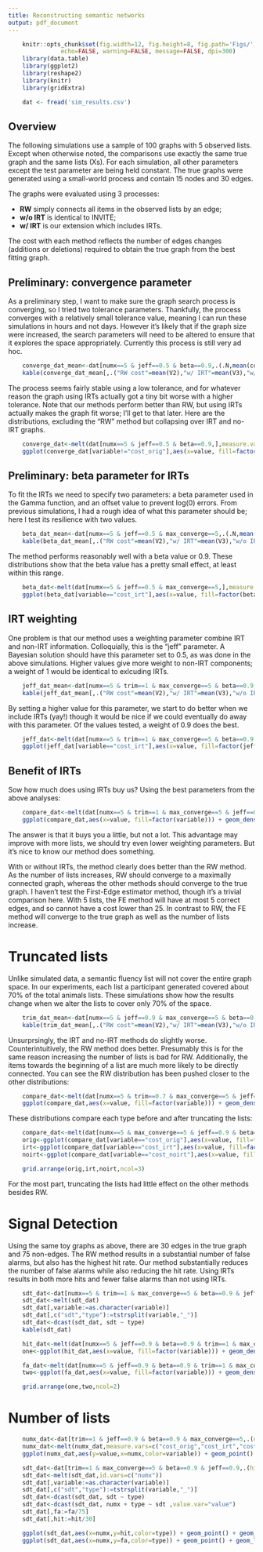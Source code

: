 ```yaml
---
title: Reconstructing semantic networks
output: pdf_document
---
```


```r
    knitr::opts_chunk$set(fig.width=12, fig.height=8, fig.path='Figs/',
               echo=FALSE, warning=FALSE, message=FALSE, dpi=300)
    library(data.table)
    library(ggplot2)
    library(reshape2)
    library(knitr)
    library(gridExtra)

    dat <- fread('sim_results.csv')
```

## Overview

The following simulations use a sample of 100 graphs with 5 observed lists.
Except when otherwise noted, the comparisons use exactly the same true graph
and the same lists (Xs). For each simulation, all other parameters except the
test parameter are being held constant.  The true graphs were generated using a
small-world process and contain 15 nodes and 30 edges.

The graphs were evaluated using 3 processes: 

- **RW** simply connects all items in the observed lists by an edge;
- **w/o IRT** is identical to INVITE; 
- **w/ IRT** is our extension which includes IRTs.
  
The cost with each method reflects the number of edges changes (additions or
deletions) required to obtain the true graph from the best fitting graph.

## Preliminary: convergence parameter

As a preliminary step, I want to make sure the graph search process is
converging, so I tried two tolerance parameters. Thankfully, the process
converges with a relatively small tolerance value, meaning I can run these
simulations in hours and not days. However it's likely that if the graph size
were increased, the search parameters will need to be altered to ensure that it
explores the space appropriately. Currently this process is still very ad hoc.

```r
    converge_dat_mean<-dat[numx==5 & jeff==0.5 & beta==0.9,.(.N,mean(cost_orig),mean(cost_irt),mean(cost_noirt)),by=max_converge]
    kable(converge_dat_mean[,.("RW cost"=mean(V2),"w/ IRT"=mean(V3),"w/o IRT"=mean(V4)),by=max_converge])
```

The process seems fairly stable using a low tolerance, and for whatever reason
the graph using IRTs actually got a tiny bit worse with a higher tolerance.
Note that our methods perform better than RW, but using IRTs actually makes the
graph fit worse; I'll get to that later.  Here are the distributions, excluding
the "RW" method but collapsing over IRT and no-IRT graphs.

```r
    converge_dat<-melt(dat[numx==5 & jeff==0.5 & beta==0.9,],measure.vars=c("cost_orig","cost_irt","cost_noirt"))
    ggplot(converge_dat[variable!="cost_orig"],aes(x=value, fill=factor(max_converge))) + geom_density(alpha=0.4)
```

## Preliminary: beta parameter for IRTs

To fit the IRTs we need to specify two parameters: a beta parameter used in the
Gamma function, and an offset value to prevent log(0) errors. From previous
simulations, I had a rough idea of what this parameter should be; here I test
its resilience with two values.


```r
    beta_dat_mean<-dat[numx==5 & jeff==0.5 & max_converge==5,.(.N,mean(cost_orig),mean(cost_irt),mean(cost_noirt)),by=beta]
    kable(beta_dat_mean[,.("RW cost"=mean(V2),"w/ IRT"=mean(V3),"w/o IRT"=mean(V4)),by=beta])
```

The method performs reasonably well with a beta value or 0.9. These
distributions show that the beta value has a pretty small effect, at least
within this range.

```r
    beta_dat<-melt(dat[numx==5 & jeff==0.5 & max_converge==5,],measure.vars=c("cost_orig","cost_irt","cost_noirt"))
    ggplot(beta_dat[variable=="cost_irt"],aes(x=value, fill=factor(beta))) + geom_density(alpha=0.4)
```

## IRT weighting

One problem is that our method uses a weighting parameter combine IRT and
non-IRT information. Colloquially, this is the "jeff" parameter. A Bayesian
solution should have this parameter set to 0.5, as was done in the above
simulations. Higher values give more weight to non-IRT components; a weight of
1 would be identical to exlcuding IRTs.

```r
    jeff_dat_mean<-dat[numx==5 & trim==1 & max_converge==5 & beta==0.9,.(.N,mean(cost_orig),mean(cost_irt),mean(cost_noirt)),by=jeff]
    kable(jeff_dat_mean[,.("RW cost"=mean(V2),"w/ IRT"=mean(V3),"w/o IRT"=mean(V4)),by=jeff])
```

By setting a higher value for this parameter, we start to do better when we
include IRTs (yay!) though it would be nice if we could eventually do away with
this parameter. Of the values tested, a weight of 0.9 does the best.

```r
    jeff_dat<-melt(dat[numx==5 & trim==1 & max_converge==5 & beta==0.9,],measure.vars=c("cost_orig","cost_irt","cost_noirt"))
    ggplot(jeff_dat[variable=="cost_irt"],aes(x=value, fill=factor(jeff))) + geom_density(alpha=0.4)
```

## Benefit of IRTs

Sow how much does using IRTs buy us? Using the best parameters from the above analyses:

```r
    compare_dat<-melt(dat[numx==5 & trim==1 & max_converge==5 & jeff==0.9 & beta==0.9,],measure.vars=c("cost_orig","cost_irt","cost_noirt"))
    ggplot(compare_dat,aes(x=value, fill=factor(variable))) + geom_density(alpha=0.4)
```

The answer is that it buys you a little, but not a lot. This advantage may
improve with more lists, we should try even lower weighting parameters. But
it's nice to know our method does something.

With or without IRTs, the method clearly does better than the RW method. As the
number of lists increases, RW should converge to a maximally connected graph,
whereas the other methods should converge to the true graph. I haven't test the
First-Edge estimator method, though it's a trivial comparison here. With 5
lists, the FE method will have at most 5 correct edges, and so cannot have a
cost lower than 25. In contrast to RW, the FE method will converge to the true graph
as well as the number of lists increase.

# Truncated lists

Unlike simulated data, a semantic fluency list will not cover the entire graph
space. In our experiments, each list a participant generated covered about 70\%
of the total animals lists. These simulations show how the results change when we
alter the lists to cover only 70\% of the space.

```r
    trim_dat_mean<-dat[numx==5 & jeff==0.9 & max_converge==5 & beta==0.9,.(.N,mean(cost_orig),mean(cost_irt),mean(cost_noirt)),by=trim]
    kable(trim_dat_mean[,.("RW cost"=mean(V2),"w/ IRT"=mean(V3),"w/o IRT"=mean(V4)),by=trim])
```

Unsurprsingly, the IRT and no-IRT methods do slightly worse.
Counterintuitively, the RW method does better. Presumably this is for the same
reason increasing the number of lists is bad for RW. Additionally, the items
towards the beginning of a list are much more likely to be directly connected.
You can see the RW distribution has been pushed closer to the other
distributions:

```r
    compare_dat<-melt(dat[numx==5 & trim==0.7 & max_converge==5 & jeff==0.9 & beta==0.9,],measure.vars=c("cost_orig","cost_irt","cost_noirt"))
    ggplot(compare_dat,aes(x=value, fill=factor(variable))) + geom_density(alpha=0.4)
```

These distributions compare each type before and after truncating the lists:

```r
    compare_dat<-melt(dat[numx==5 & max_converge==5 & jeff==0.9 & beta==0.9,],measure.vars=c("cost_orig","cost_irt","cost_noirt"))
    orig<-ggplot(compare_dat[variable=="cost_orig"],aes(x=value, fill=factor(trim))) + geom_density(alpha=0.4) + ggtitle("RW") + theme(legend.position="bottom")
    irt<-ggplot(compare_dat[variable=="cost_irt"],aes(x=value, fill=factor(trim))) + geom_density(alpha=0.4) + ggtitle("w/ IRT") + theme(legend.position="bottom")
    noirt<-ggplot(compare_dat[variable=="cost_noirt"],aes(x=value, fill=factor(trim))) + geom_density(alpha=0.4) + ggtitle("w/o IRT") + theme(legend.position="bottom")

    grid.arrange(orig,irt,noirt,ncol=3)
```
For the most part, truncating the lists had little effect on the other methods besides RW.

# Signal Detection

Using the same toy graphs as above, there are 30 edges in the true graph and 75
non-edges. The RW method results in a substantial number of false alarms, but
also has the highest hit rate. Our method substantially reduces the number of
false alarms while also reducing the hit rate. Using IRTs results in
both more hits and fewer false alarms than not using IRTs.

```r
    sdt_dat<-dat[numx==5 & trim==1 & max_converge==5 & beta==0.9 & jeff==0.9,.(hit_orig=mean(hit_orig),fa_orig=mean(fa_orig),hit_irt=mean(hit_irt),fa_irt=mean(fa_irt),hit_noirt=mean(hit_noirt),fa_noirt=mean(fa_noirt))]
    sdt_dat<-melt(sdt_dat)
    sdt_dat[,variable:=as.character(variable)]
    sdt_dat[,c("sdt","type"):=tstrsplit(variable,"_")]
    sdt_dat<-dcast(sdt_dat, sdt ~ type)
    kable(sdt_dat)
```

```r
    hit_dat<-melt(dat[numx==5 & jeff==0.9 & beta==0.9 & trim==1 & max_converge==5,],measure.vars=c("hit_orig","hit_irt","hit_noirt"))
    one<-ggplot(hit_dat,aes(x=value, fill=factor(variable))) + geom_density(alpha=0.4) + theme(legend.position="bottom")

    fa_dat<-melt(dat[numx==5 & jeff==0.9 & beta==0.9 & trim==1 & max_converge==5,],measure.vars=c("fa_orig","fa_irt","fa_noirt"))
    two<-ggplot(fa_dat,aes(x=value, fill=factor(variable))) + geom_density(alpha=0.4) + theme(legend.position="bottom")

    grid.arrange(one,two,ncol=2)
```

# Number of lists

```r
    numx_dat<-dat[trim==1 & jeff==0.9 & beta==0.9 & max_converge==5,.(cost_orig=mean(cost_orig),cost_irt=mean(cost_irt),cost_noirt=mean(cost_noirt)),keyby=numx]
    numx_dat<-melt(numx_dat,measure.vars=c("cost_orig","cost_irt","cost_noirt"))
    ggplot(numx_dat,aes(y=value,x=numx,color=variable)) + geom_point() + geom_line() + ylim(0,35)
```

```r
    sdt_dat<-dat[trim==1 & max_converge==5 & beta==0.9 & jeff==0.9,.(hit_orig=mean(hit_orig),fa_orig=mean(fa_orig),hit_irt=mean(hit_irt),fa_irt=mean(fa_irt),hit_noirt=mean(hit_noirt),fa_noirt=mean(fa_noirt)),by=numx]
    sdt_dat<-melt(sdt_dat,id.vars=c("numx"))
    sdt_dat[,variable:=as.character(variable)]
    sdt_dat[,c("sdt","type"):=tstrsplit(variable,"_")]
    sdt_dat<-dcast(sdt_dat, sdt ~ type)
    sdt_dat<-dcast(sdt_dat, numx + type ~ sdt ,value.var="value")
    sdt_dat[,fa:=fa/75]
    sdt_dat[,hit:=hit/30]

    ggplot(sdt_dat,aes(x=numx,y=hit,color=type)) + geom_point() + geom_line() + ylim(0,1)
    ggplot(sdt_dat,aes(x=numx,y=fa,color=type)) + geom_point() + geom_line() + ylim(0,1)
```
